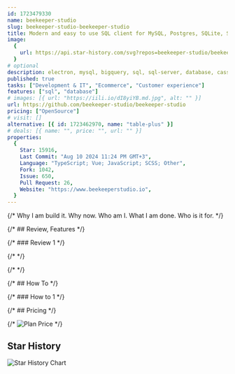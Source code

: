 ```yaml
---
id: 1723479330
name: beekeeper-studio
slug: beekeeper-studio-beekeeper-studio
title: Modern and easy to use SQL client for MySQL, Postgres, SQLite, SQL Server, and more. Linux, MacOS, and Windows.
image:
  {
    url: https://api.star-history.com/svg?repos=beekeeper-studio/beekeeper-studio,
  }
# optional
description: electron, mysql, bigquery, sql, sql-server, database, cassandra, sqlite, postgresql, firebird, mariadb, mssql, mac-app, linux-app, windows-app, cockroachdb,  ,
published: true
tasks: ["Development & IT", "Ecommerce", "Customer experience"]
features: ["sql", "database"]
# images: [{ url: "https://iili.io/dI8yiYB.md.jpg", alt: "" }]
url: https://github.com/beekeeper-studio/beekeeper-studio
pricing: ["OpenSource"]
# visit: []
alternative: [{ id: 1723462970, name: "table-plus" }]
# deals: [{ name: "", price: "", url: "" }]
properties:
  {
    Star: 15916,
    Last Commit: "Aug 10 2024 11:24 PM GMT+3",
    Language: "TypeScript; Vue; JavaScript; SCSS; Other",
    Fork: 1042,
    Issue: 650,
    Pull Request: 26,
    Website: "https://www.beekeeperstudio.io",
  }
---
```


{/* Why I am build it. Why now. Who am I. What I am done. Who is it for. */}

{/* ## Review, Features */}

{/* ### Review 1 */}

{/* <DetailYoutube videoId="" startTime={0} /> */}

{/* <Twitters ids=[] /> */}

{/* ## How To */}

{/* ### How to 1 */}

{/* ## Pricing */}

{/* <Img src="" alt="Plan Price" /> */}

## Star History

![Star History Chart](https://api.star-history.com/svg?repos=beekeeper-studio/beekeeper-studio)
